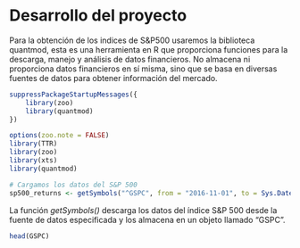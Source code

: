 # Desarrollo del proyecto

Para la obtención de los indices de S&P500 usaremos la biblioteca quantmod, esta es una herramienta en R que proporciona funciones para la descarga, manejo y análisis de datos financieros. No almacena ni proporciona datos financieros en sí misma, sino que se basa en diversas fuentes de datos para obtener información del mercado.

```r
suppressPackageStartupMessages({
    library(zoo)
    library(quantmod)
})
```

```r
options(zoo.note = FALSE)
library(TTR)
library(zoo)
library(xts)
library(quantmod)
```

```r

# Cargamos los datos del S&P 500
sp500_returns <- getSymbols("^GSPC", from = "2016-11-01", to = Sys.Date())

```
La función  *getSymbols()* descarga los datos del índice S&P 500 desde la fuente de datos especificada y los almacena en un objeto llamado "GSPC".

```r
head(GSPC)
```
